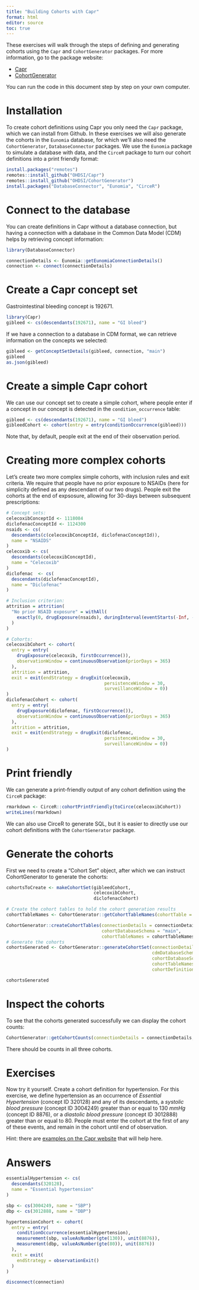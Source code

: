 ```yaml
---
title: "Building Cohorts with Capr"
format: html
editor: source
toc: true
---
```


These exercises will walk through the steps of defining and generating cohorts using the `Capr` and `CohortGenerator` packages. For more information, go to the package website:

- [Capr](https://ohdsi.github.io/Capr/index.html)
- [CohortGenerator](https://github.com/OHDSI/CohortGenerator)

You can run the code in this document step by step on your own computer.

# Installation

To create cohort definitions using Capr you only need the `Capr` package, which we can install from Github. In these exercises we will also generate the cohorts in the `Eunomia` database, for which we'll also need the `CohortGenerator`, `DatabaseConnector` packages. We use the `Eunomia` package to simulate a database with data, and the `CirceR` package to turn our cohort definitions into a print friendly format:

```r
install.packages("remotes")
remotes::install_github("OHDSI/Capr")
remotes::install_github("OHDSI/CohortGenerator")
install.packages("DatabaseConnector", "Eunomia", "CirceR")
```

# Connect to the database

You can create definitions in Capr without a database connection, but having a connection with a database in the Common Data Model (CDM) helps by retrieving concept information:

```r
library(DatabaseConnector)

connectionDetails <- Eunomia::getEunomiaConnectionDetails()
connection <- connect(connectionDetails)
```

# Create a Capr concept set

Gastrointestinal bleeding concept is 192671. 

```r
library(Capr)
gibleed <- cs(descendants(192671), name = "GI bleed")
```

If we have a connection to a database in CDM format, we can retrieve information on the concepts we selected:

```r
gibleed <- getConceptSetDetails(gibleed, connection, "main")
gibleed
as.json(gibleed)
```

# Create a simple Capr cohort

We can use our concept set to create a simple cohort, where people enter if a concept in our concept is detected in the `condition_occurrence` table:

```r
gibleed <- cs(descendants(192671), name = "GI bleed")
gibleedCohort <- cohort(entry = entry(conditionOccurrence(gibleed)))
```

Note that, by default, people exit at the end of their observation period.

# Creating more complex cohorts

Let's create two more complex simple cohorts, with inclusion rules and exit criteria. We require that people have no prior exposure to NSAIDs (here for simplicity defined as any descendant of our two drugs). People exit the cohorts at the end of expsosure, allowing for 30-days between subsequent prescriptions:

```r
# Concept sets:
celecoxibConceptId <- 1118084
diclofenacConceptId <- 1124300
nsaids <- cs(
  descendants(c(celecoxibConceptId, diclofenacConceptId)), 
  name = "NSAIDS"
)
celecoxib <- cs(
  descendants(celecoxibConceptId),
  name = "Celecoxib"
)
diclofenac  <- cs(
  descendants(diclofenacConceptId),
  name = "Diclofenac"
)

# Inclusion criterion:
attrition = attrition(
  "No prior NSAID exposure" = withAll(
    exactly(0, drugExposure(nsaids), duringInterval(eventStarts(-Inf, -1)))
  )
)

# Cohorts:
celecoxibCohort <- cohort(
  entry = entry(
    drugExposure(celecoxib, firstOccurrence()),
    observationWindow = continuousObservation(priorDays = 365)
  ),
  attrition = attrition,
  exit = exit(endStrategy = drugExit(celecoxib,
                                     persistenceWindow = 30,
                                     surveillanceWindow = 0))
)
diclofenacCohort <- cohort(
  entry = entry(
    drugExposure(diclofenac, firstOccurrence()),
    observationWindow = continuousObservation(priorDays = 365)
  ),
  attrition = attrition,
  exit = exit(endStrategy = drugExit(diclofenac,
                                     persistenceWindow = 30,
                                     surveillanceWindow = 0))
)
```

# Print friendly

We can generate a print-friendly output of any cohort definition using the `CirceR` package:

```r
rmarkdown <- CirceR::cohortPrintFriendly(toCirce(celecoxibCohort))
writeLines(rmarkdown)
```

We can also use CirceR to generate SQL, but it is easier to directly use our cohort definitions with the `CohortGenerator` package.

# Generate the cohorts

First we need to create a "Cohort Set" object, after which we can instruct CohortGenerator to generate the cohorts:

```r
cohortsToCreate <- makeCohortSet(gibleedCohort, 
                                 celecoxibCohort, 
                                 diclofenacCohort)

# Create the cohort tables to hold the cohort generation results
cohortTableNames <- CohortGenerator::getCohortTableNames(cohortTable = "my_cohort_table")

CohortGenerator::createCohortTables(connectionDetails = connectionDetails,
                                    cohortDatabaseSchema = "main",
                                    cohortTableNames = cohortTableNames)
# Generate the cohorts
cohortsGenerated <- CohortGenerator::generateCohortSet(connectionDetails = connectionDetails,
                                                       cdmDatabaseSchema = "main",
                                                       cohortDatabaseSchema = "main",
                                                       cohortTableNames = cohortTableNames,
                                                       cohortDefinitionSet = cohortsToCreate)

cohortsGenerated
```

# Inspect the cohorts

To see that the cohorts generated successfully we can display the cohort counts:

```r
CohortGenerator::getCohortCounts(connectionDetails = connectionDetails, cohortDatabaseSchema = "main", cohortTable = cohortTableNames$cohortTable)
````

There should be counts in all three cohorts.

# Exercises

Now try it yourself. Create a cohort definition for hypertension. For this exercise, we define hypertension as an occurrence of *Essential Hypertension* (concept ID 320128) and any of its descendants, a *systolic blood pressure* (concept ID 3004249) greater than or equal to 130 *mmHg* (concept ID 8876), or a *diastolic blood pressure* (concept ID 3012888) greater than or equal to 80. People must enter the cohort at the first of any of these events, and remain in the cohort until end of observation.

Hint: there are [examples on the Capr website](https://ohdsi.github.io/Capr/articles/Examples.html) that will help here.

# Answers

```r
essentialHypertension <- cs(
  descendants(320128),
  name = "Essential hypertension"
)

sbp <- cs(3004249, name = "SBP")
dbp <- cs(3012888, name = "DBP")

hypertensionCohort <- cohort(
  entry = entry(
    conditionOccurrence(essentialHypertension),
    measurement(sbp, valueAsNumber(gte(130)), unit(8876)),
    measurement(dbp, valueAsNumber(gte(80)), unit(8876))
  ),
  exit = exit(
    endStrategy = observationExit()
  )
)
```


```r
disconnect(connection)
```
